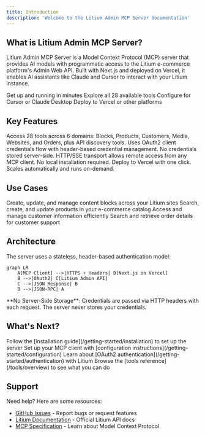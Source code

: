 ```yaml
---
title: Introduction
description: 'Welcome to the Litium Admin MCP Server documentation'
---
```


## What is Litium Admin MCP Server?

Litium Admin MCP Server is a Model Context Protocol (MCP) server that provides AI models with programmatic access to the Litium e-commerce platform's Admin Web API. Built with Next.js and deployed on Vercel, it enables AI assistants like Claude and Cursor to interact with your Litium instance.

<CardGroup cols={2}>
  <Card
    title="Quick Start"
    icon="rocket"
    href="/getting-started/installation"
  >
    Get up and running in minutes
  </Card>
  <Card
    title="Tools Reference"
    icon="wrench"
    href="/tools/overview"
  >
    Explore all 28 available tools
  </Card>
  <Card
    title="Configuration"
    icon="gear"
    href="/getting-started/configuration"
  >
    Configure for Cursor or Claude Desktop
  </Card>
  <Card
    title="Deployment"
    icon="cloud"
    href="/guides/deployment"
  >
    Deploy to Vercel or other platforms
  </Card>
</CardGroup>

## Key Features

<AccordionGroup>
  <Accordion title="28 Powerful Tools" icon="toolbox">
    Access 28 tools across 6 domains: Blocks, Products, Customers, Media, Websites, and Orders, plus API discovery tools.
  </Accordion>
  
  <Accordion title="Secure Authentication" icon="lock">
    Uses OAuth2 client credentials flow with header-based credential management. No credentials stored server-side.
  </Accordion>
  
  <Accordion title="Remote Access" icon="globe">
    HTTP/SSE transport allows remote access from any MCP client. No local installation required.
  </Accordion>
  
  <Accordion title="Serverless Deployment" icon="server">
    Deploy to Vercel with one click. Scales automatically and runs on-demand.
  </Accordion>
</AccordionGroup>

## Use Cases

<CardGroup cols={2}>
  <Card title="Content Management" icon="file-lines">
    Create, update, and manage content blocks across your Litium sites
  </Card>
  <Card title="Product Management" icon="box">
    Search, create, and update products in your e-commerce catalog
  </Card>
  <Card title="Customer Service" icon="users">
    Access and manage customer information efficiently
  </Card>
  <Card title="Order Processing" icon="cart-shopping">
    Search and retrieve order details for customer support
  </Card>
</CardGroup>

## Architecture

The server uses a stateless, header-based authentication model:

```mermaid
graph LR
    A[MCP Client] -->|HTTPS + Headers| B[Next.js on Vercel]
    B -->|OAuth2| C[Litium Admin API]
    C -->|JSON Response| B
    B -->|JSON-RPC| A
```

<Info>
  **No Server-Side Storage**: Credentials are passed via HTTP headers with each request. The server never stores your credentials.
</Info>

## What's Next?

<Steps>
  <Step title="Install">
    Follow the [installation guide](/getting-started/installation) to set up the server
  </Step>
  <Step title="Configure">
    Set up your MCP client with [configuration instructions](/getting-started/configuration)
  </Step>
  <Step title="Authenticate">
    Learn about [OAuth2 authentication](/getting-started/authentication) with Litium
  </Step>
  <Step title="Explore">
    Browse the [tools reference](/tools/overview) to see what you can do
  </Step>
</Steps>

## Support

Need help? Here are some resources:

- [GitHub Issues](https://github.com/tonnguyen/litium-admin-mcp-server/issues) - Report bugs or request features
- [Litium Documentation](https://docs.litium.com/) - Official Litium API docs
- [MCP Specification](https://modelcontextprotocol.io/) - Learn about Model Context Protocol

